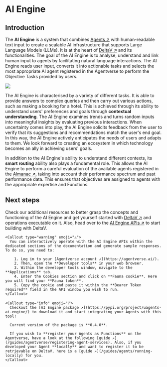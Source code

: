 
# AI Engine

## Introduction

The **AI Engine** is a system that combines [Agents ↗️](/concepts/agents/agents) with human-readable text input to create a scalable AI infrastructure that supports Large Language Models (LLMs). It is at the heart of [DeltaV ↗️](/concepts/ai-engine/deltav) and its functionalities. The goal of the AI Engine is to analyse, understand and link human input to agents by facilitating natural language interactions. The AI Engine reads user input, converts it into actionable tasks and selects the most appropriate AI agent registered in the Agentverse to perform the Objective Tasks provided by users.

![](../../../src/images/concepts/ai-engine/system_diagram_ai_engine.svg)

The AI Engine is characterised by a variety of different tasks. It is able to provide answers to complex queries and then carry out various actions, such as making a booking for a hotel. This is achieved through its ability to understand users' preferences and goals through **contextual understanding**. The AI Engine examines trends and turns random inputs into meaningful insights by evaluating previous interactions. When uncertainty comes into play, the AI Engine solicits feedback from the user to verify that its suggestions and recommendations match the user's end goal. In this way, the AI Engine actively anticipates the needs of users and adapts to them. We look forward to creating an ecosystem in which technology becomes an ally in achieving users' goals.

In addition to the AI Engine's ability to understand different contexts, its **smart routing** ability also plays a fundamental role. This allows the AI Engine to perform a careful evaluation of the available agents registered in the [Almanac ↗️](/concepts/agent-services/agentverse-intro), taking into account their performance spectrum and past performance data. This ensures that objectives are assigned to agents with the appropriate expertise and Functions.

## Next steps

Check our additional resources to better grasp the concepts and functioning of the AI Engine and get yourself started with [DeltaV ↗️](https://deltav.agentverse.ai/) and operations executable on it. Also, head over to the [AI Engine APIs ↗️](/apis#ai-engine-apis) to start building with DeltaV.

    <Callout type="warning" emoji="⚠️">
      You can interactively operate with the AI Engine APIs within the dedicated sections of the documentation and generate sample responses. To do so, you need to:

        1. Log in to your [Agentverse account ↗️](https://agentverse.ai/).
        2. Then, open the **Developer tools** in your web browser.
        3. Within the developer tools window, navigate to the **Applications** tab.
        4. Enter the Cookies section and click on **Fauna cookie**. Here you will find your **Fauna token**.
        5. Copy the cookie and paste it within the **Bearer Token required** field in the API window you wish to run.
    </Callout>

    <Callout type="info" emoji="ℹ️">
      Checkout the [AI Engine package ↗️](https://pypi.org/project/uagents-ai-engine/) to download it and start integrating your Agents with this tool!

      Current version of the package is **0.4.0**.

      If you wish to **register your Agents as Functions** on the Agentverse, have a look at the following [guide ↗️](/guides/agentverse/registering-agent-services). Also, if you developed your Agent **locally** and want to register it to be retrievable on DeltaV, here is a [guide ↗️](/guides/agents/running-locally) for you.
    </Callout>
